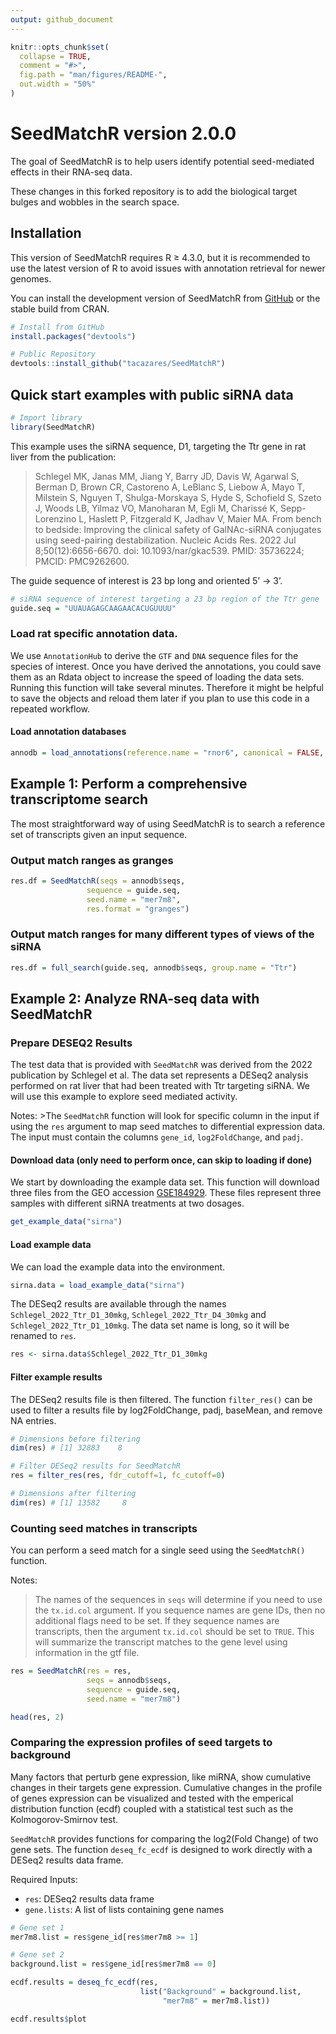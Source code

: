 ```yaml
---
output: github_document
---
```


<!-- README.md is generated from README.Rmd. Please edit that file -->

```r
knitr::opts_chunk$set(
  collapse = TRUE,
  comment = "#>",
  fig.path = "man/figures/README-",
  out.width = "50%"
)
```

# SeedMatchR version 2.0.0

The goal of SeedMatchR is to help users identify potential seed-mediated effects in their RNA-seq data.

These changes in this forked repository is to add the biological target bulges and wobbles in the search space.

## Installation

This version of SeedMatchR requires R ≥ 4.3.0, but it is recommended to use the latest version of R to avoid issues with annotation retrieval for newer genomes.

You can install the development version of SeedMatchR from [GitHub](https://github.com/) or the stable build from CRAN.

```r
# Install from GitHub
install.packages("devtools")

# Public Repository
devtools::install_github("tacazares/SeedMatchR")
```

## Quick start examples with public siRNA data

```r
# Import library
library(SeedMatchR)
```

This example uses the siRNA sequence, D1, targeting the Ttr gene in rat liver from the publication:

> Schlegel MK, Janas MM, Jiang Y, Barry JD, Davis W, Agarwal S, Berman D, Brown CR, Castoreno A, LeBlanc S, Liebow A, Mayo T, Milstein S, Nguyen T, Shulga-Morskaya S, Hyde S, Schofield S, Szeto J, Woods LB, Yilmaz VO, Manoharan M, Egli M, Charissé K, Sepp-Lorenzino L, Haslett P, Fitzgerald K, Jadhav V, Maier MA. From bench to bedside: Improving the clinical safety of GalNAc-siRNA conjugates using seed-pairing destabilization. Nucleic Acids Res. 2022 Jul 8;50(12):6656-6670. doi: 10.1093/nar/gkac539. PMID: 35736224; PMCID: PMC9262600.

The guide sequence of interest is 23 bp long and oriented 5' -\> 3'.

```r
# siRNA sequence of interest targeting a 23 bp region of the Ttr gene
guide.seq = "UUAUAGAGCAAGAACACUGUUUU"
```

### Load rat specific annotation data.

We use `AnnotationHub` to derive the `GTF` and `DNA` sequence files for the species of interest. Once you have derived the annotations, you could save them as an Rdata object to increase the speed of loading the data sets. Running this function will take several minutes. Therefore it might be helpful to save the objects and reload them later if you plan to use this code in a repeated workflow. 

#### Load annotation databases

```r
annodb = load_annotations(reference.name = "rnor6", canonical = FALSE, min.feature.width = 8, longest.utr = T)
```

## Example 1: Perform a comprehensive transcriptome search

The most straightforward way of using SeedMatchR is to search a reference set of transcripts given an input sequence. 

### Output match ranges as granges

```r
res.df = SeedMatchR(seqs = annodb$seqs, 
                 sequence = guide.seq, 
                 seed.name = "mer7m8", 
                 res.format = "granges")
```

### Output match ranges for many different types of views of the siRNA

```r
res.df = full_search(guide.seq, annodb$seqs, group.name = "Ttr")
```

## Example 2: Analyze RNA-seq data with SeedMatchR

### Prepare DESEQ2 Results

The test data that is provided with `SeedMatchR` was derived from the 2022 publication by Schlegel et al. The data set represents a DESeq2 analysis performed on rat liver that had been treated with Ttr targeting siRNA. We will use this example to explore seed mediated activity. 

Notes:
>The `SeedMatchR` function will look for specific column in the input if using the `res` argument to map seed matches to differential expression data. The input must contain the columns `gene_id`, `log2FoldChange`, and `padj`.

#### Download data (only need to perform once, can skip to loading if done)

We start by downloading the example data set. This function will download three files from the GEO accession [GSE184929](https://www.ncbi.nlm.nih.gov/geo/query/acc.cgi?acc=GSE184929). These files represent three samples with different siRNA treatments at two dosages. 

```r
get_example_data("sirna")
```

#### Load example data

We can load the example data into the environment.

```r
sirna.data = load_example_data("sirna")
```

The DESeq2 results are available through the names `Schlegel_2022_Ttr_D1_30mkg`, `Schlegel_2022_Ttr_D4_30mkg` and `Schlegel_2022_Ttr_D1_10mkg`. The data set name is long, so it will be renamed to `res`.

```r
res <- sirna.data$Schlegel_2022_Ttr_D1_30mkg
```

#### Filter example results

The DESeq2 results file is then filtered. The function `filter_res()` can be used to filter a results file by log2FoldChange, padj, baseMean, and remove NA entries.

```r
# Dimensions before filtering
dim(res) # [1] 32883    8

# Filter DESeq2 results for SeedMatchR
res = filter_res(res, fdr_cutoff=1, fc_cutoff=0)

# Dimensions after filtering
dim(res) # [1] 13582     8
```

### Counting seed matches in transcripts

You can perform a seed match for a single seed using the `SeedMatchR()` function. 

Notes:

> The names of the sequences in `seqs` will determine if you need to use the `tx.id.col` argument. If you sequence names are gene IDs, then no additional flags need to be set. If they sequence names are transcripts, then the argument `tx.id.col` should be set to `TRUE`. This will summarize the transcript matches to the gene level using information in the gtf file. 

```r
res = SeedMatchR(res = res, 
                 seqs = annodb$seqs, 
                 sequence = guide.seq, 
                 seed.name = "mer7m8")

head(res, 2)
```

### Comparing the expression profiles of seed targets to background

Many factors that perturb gene expression, like miRNA, show cumulative changes in their targets gene expression. Cumulative changes in the profile of genes expression can be visualized and tested with the emperical distribution function (ecdf) coupled with a statistical test such as the Kolmogorov-Smirnov test.

`SeedMatchR` provides functions for comparing the log2(Fold Change) of two gene sets. The function `deseq_fc_ecdf` is designed to work directly with a DESeq2 results data frame.

Required Inputs:

-   `res`: DESeq2 results data frame
-   `gene.lists`: A list of lists containing gene names

```r
# Gene set 1 
mer7m8.list = res$gene_id[res$mer7m8 >= 1]

# Gene set 2
background.list = res$gene_id[res$mer7m8 == 0]

ecdf.results = deseq_fc_ecdf(res, 
                             list("Background" = background.list, 
                                  "mer7m8" = mer7m8.list))

ecdf.results$plot
```


